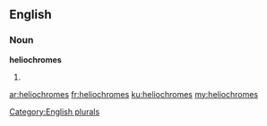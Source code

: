 ==English==

===Noun===
'''heliochromes'''

# {{plural of|[[heliochrome]]}}

[[Category:English plurals]]

[[ar:heliochromes]]
[[fr:heliochromes]]
[[ku:heliochromes]]
[[my:heliochromes]]